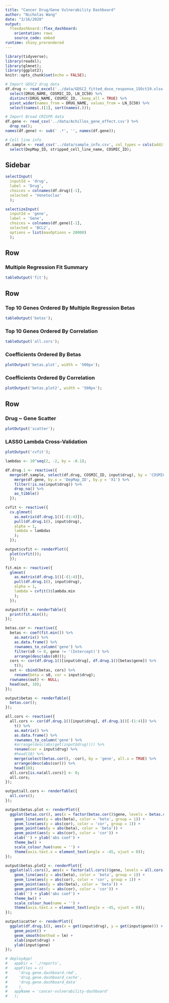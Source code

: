 ```yaml
---
title: "Cancer Drug/Gene Vulnerability Dashboard"
author: "Nicholas Wang"
date: "3/16/2020"
output:
  flexdashboard::flex_dashboard:
    orientation: rows
    source_code: embed
runtime: shiny_prerendered
---
```


```r
library(tidyverse);
library(readxl);
library(glmnet);
library(ggplot2);
knitr::opts_chunk$set(echo = FALSE);
```

```r
# Import GDSC2 drug data
df.drug <- read_excel('../data/GDSC2_fitted_dose_response_15Oct19.xlsx') %>% 
  select(DRUG_NAME, COSMIC_ID, LN_IC50) %>% 
  distinct(DRUG_NAME, COSMIC_ID, .keep_all = TRUE) %>% 
  pivot_wider(names_from = DRUG_NAME, values_from = LN_IC50) %>% 
  select(names(.)[1], sort(names(.)));

# Import Broad CRISPR data
df.gene <- read_csv('../data/Achilles_gene_effect.csv') %>% 
  drop_na();
names(df.gene) <- sub(' .*', '', names(df.gene));

# Cell line info
df.sample <- read_csv('../data/sample_info.csv', col_types = cols(additional_info = col_character())) %>% 
  select(DepMap_ID, stripped_cell_line_name, COSMIC_ID);
```

Sidebar {.sidebar}
---------------------------------------------------------------------------------------------------
```r
selectInput(
  inputId = 'drug',
  label = 'Drug',
  choices = colnames(df.drug)[-1],
  selected = 'Venetoclax'
  );

selectizeInput(
  inputId = 'gene',
  label = 'Gene',
  choices = colnames(df.gene)[-1],
  selected = 'BCL2',
  options = list(maxOptions = 20000)
  );
```

Row {data-height=400}
---------------------------------------------------------------------------------------------------
### Multiple Regression Fit Summary {data-width=400}
```r
tableOutput('fit');
```

Row {data-height=1200}
---------------------------------------------------------------------------------------------------
### Top 10 Genes Ordered By Multiple Regression Betas {data-width=200}
```r
tableOutput('betas');
```

### Top 10 Genes Ordered By Correlation {data-width=200}
```r
tableOutput('all.cors');
```

### Coefficients Ordered By Betas {data-width=400}
```r
plotOutput('betas.plot', width = '500px');
```

### Coefficients Ordered By Correlation {data-width=400}
```r
plotOutput('betas.plot2', width = '500px');
```

Row {data-height=1600}
---------------------------------------------------------------------------------------------------
### Drug ~ Gene Scatter
```r
plotOutput('scatter');
```

### LASSO Lambda Cross-Validation
```r
plotOutput('cvfit');
```

```r
lambdas <- 10^seq(2, -2, by = -0.1);

df.drug.1 <- reactive({
  merge(df.sample, select(df.drug, COSMIC_ID, input$drug), by = 'COSMIC_ID', all.y = TRUE) %>%
    merge(df.gene, by.x = 'DepMap_ID', by.y = 'X1') %>%
    filter(!is.na(input$drug)) %>%
    drop_na() %>%
    as_tibble()
  });

cvfit <- reactive({
  cv.glmnet(
    as.matrix(df.drug.1()[-(1:4)]),
    pull(df.drug.1(), input$drug),
    alpha = 1,
    lambda = lambdas
    );
  });

output$cvfit <- renderPlot({
  plot(cvfit());
  });

fit.min <- reactive({
  glmnet(
    as.matrix(df.drug.1()[-(1:4)]),
    pull(df.drug.1(), input$drug),
    alpha = 1,
    lambda = cvfit()$lambda.min
    );
  });

output$fit <- renderTable({
  print(fit.min());
});

betas.cor <- reactive({
  betas <- coef(fit.min()) %>%
    as.matrix() %>%
    as.data.frame() %>%
    rownames_to_column('gene') %>%
    filter(s0 != 0, gene != '(Intercept)') %>%
    arrange(desc(abs(s0)));
  cors <- cor(df.drug.1()[input$drug], df.drug.1()[betas$gene]) %>%
    t();
  out <- cbind(betas, cors) %>%
    rename(beta = s0, cor = input$drug);
  rownames(out) <- NULL;
  head(out, 10);
});

output$betas <- renderTable({
  betas.cor();
});

all.cors <- reactive({
  all.cors <- cor(df.drug.1()[input$drug], df.drug.1()[-(1:4)]) %>% 
    t() %>% 
    as.matrix() %>% 
    as.data.frame() %>% 
    rownames_to_column('gene') %>% 
    #arrange(desc(abs(get(input$drug)))) %>% 
    rename(cor = input$drug) %>% 
    #head(10) %>% 
    merge(select(betas.cor(), -cor), by = 'gene', all.x = TRUE) %>% 
    arrange(desc(abs(cor))) %>% 
    head(10);
  all.cors[is.na(all.cors)] <- 0;
  all.cors;
});

output$all.cors <- renderTable({
  all.cors();
});

output$betas.plot <- renderPlot({
  ggplot(betas.cor(), aes(x = factor(betas.cor()$gene, levels = betas.cor()$gene))) +
    geom_line(aes(y = abs(beta), color = 'beta', group = 1)) +
    geom_line(aes(y = abs(cor), color = 'cor', group = 1)) +
    geom_point(aes(y = abs(beta), color = 'beta')) +
    geom_point(aes(y = abs(cor), color = 'cor')) +
    xlab('') + ylab('abs coef') +
    theme_bw() +
    scale_colour_hue(name = '') +
    theme(axis.text.x = element_text(angle = -45, vjust = 0));
});

output$betas.plot2 <- renderPlot({
  ggplot(all.cors(), aes(x = factor(all.cors()$gene, levels = all.cors()$gene))) +
    geom_line(aes(y = abs(beta), color = 'beta', group = 1)) +
    geom_line(aes(y = abs(cor), color = 'cor', group = 1)) +
    geom_point(aes(y = abs(beta), color = 'beta')) +
    geom_point(aes(y = abs(cor), color = 'cor')) +
    xlab('') + ylab('abs coef') +
    theme_bw() +
    scale_colour_hue(name = '') +
    theme(axis.text.x = element_text(angle = -45, vjust = 0));
});

output$scatter <- renderPlot({
  ggplot(df.drug.1(), aes(x = get(input$drug), y = get(input$gene))) +
    geom_point() +
    geom_smooth(method = lm) +
    xlab(input$drug) +
    ylab(input$gene)
});
```

```r
# deployApp(
#   appDir = './reports',
#   appFiles = c(
#     'drug.gene.dashboard.rmd',
#     'drug.gene.dashboard_cache',
#     'drug.gene.dashboard_data'
#     ),
#   appName = 'cancer-vulnerability-dashboard'
#   );
```


